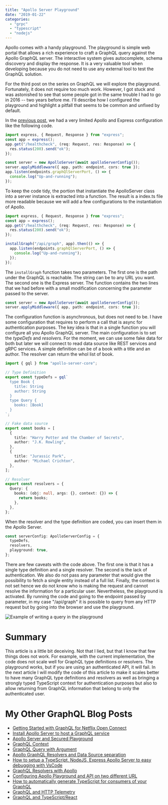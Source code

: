 ```yaml
---
title: "Apollo Server Playground"
date: "2019-01-22"
categories:
  - "grpc"
  - "typescript"
  - "nodejs"
---
```


Apollo comes with a handy playground. The playground is simple web portal that allows a rich experience to craft a GraphQL query against the Apollo GraphQL server. The interactive system gives autocomplete, schema discovery and display the response. It is a very valuable tool when developing because you do not need to use any external tool to test the GraphQL solution.

For the third post on the series on GraphQL we will explore the playground. Fortunately, it does not require too much work. However, I got stuck and was astonished to see that some people got in the same trouble I had to go in 2016 -- two years before me. I'll describe how I configured the playground and highlight a pitfall that seems to be common and unfixed by default.

In the [previous post](install-apollo-server-to-host-a-graphql-service), we had a very limited Apollo and Express configuration like the following code.

```typescript
import express, { Request, Response } from "express";
const app = express();
app.get("/healthcheck", (req: Request, res: Response) => {
  res.status(200).send("ok");
});

const server = new ApolloServer(await apolloServerConfig());
server.applyMiddleware({ app, path: endpoint, cors: true });
app.listen(endpoints.graphQlServerPort, () => {
  console.log("Up-and-running");
});
```

To keep the code tidy, the portion that instantiate the ApolloServer class into a server instance is extracted into a function. The result is a index.ts file more readable because we will add a few configurations to the instantiation of Apollo.

```typescript
import express, { Request, Response } from "express";
const app = express();
app.get("/healthcheck", (req: Request, res: Response) => {
  res.status(200).send("ok");
});

installGraph("/api/graph", app).then(() => {
  app.listen(endpoints.graphQlServerPort, () => {
    console.log("Up-and-running");
  });
});
```

The `installGraph` function takes two parameters. The first one is the path under the GraphQL is reachable. The string can be to any URL you want. The second one is the Express server. The function contains the two lines that we had before with a small modification concerning the parameter passed to the server.

```typescript
const server = new ApolloServer(await apolloServerConfig());
server.applyMiddleware({ app, path: endpoint, cors: true });
```

The configuration function is asynchronous, but does not need to be. I have some configuration that requires to perform a call that is async for authentication purposes. The key idea is that in a single function you will configure all you Apollo GraphQL server. The main configuration is to set the _typeDefs_ and _resolvers_. For the moment, we can use some fake data for both but later we will connect to read data source like REST services and gRPC services. A simple definition can be of a book with a title and an author. The resolver can return the whol list of book.

```typescript
import { gql } from "apollo-server-core";

// Type Definition
export const typeDefs = gql`
  type Book {
    title: String
    author: String
  }
  type Query {
    books: [Book]
  }
`;

// Fake data source
export const books = [
  {
    title: "Harry Potter and the Chamber of Secrets",
    author: "J.K. Rowling",
  },
  {
    title: "Jurassic Park",
    author: "Michael Crichton",
  },
];

// Resolver
export const resolvers = {
  Query: {
    books: (obj: null, args: {}, context: {}) => {
      return books;
    },
  },
};
```

When the resolver and the type definition are coded, you can insert them in the Apollo Server.

```typescript
const serverConfig: ApolloServerConfig = {
  typeDefs,
  resolvers,
  playground: true,
};
```

There are few caveats with the code above. The first one is that it has a single type definition and a single resolver. The second is the lack of authentication. We also do not pass any parameter that would give the possibility to fetch a single entity instead of a full list. Finally, the context is not set hence we do not know who is making the request and cannot resolve the information for a particular user. Nevertheless, the playground is activated. By running the code and going to the endpoint passed by parameter, in my case "/api/graph" it is possible to query from any HTTP request but by going into the browser and use the playground.

![Example of writing a query in the playground](images/GraphQLPlaygroundQuery.png)

# Summary

This article is a little bit deceiving. Not that I lied, but that I know that few things does not work. For example, with the current implementation, the code does not scale well for GraphQL type definitions or resolvers. The playground works, but if you are using an authenticated API, it will fail. In the next article I will modify the code of this article to make it scales better to have many GraphQL type definitions and resolvers as well as bringing a strongly typed TypeScript context for authentication purposes but also to allow returning from GraphQL information that belong to only the authenticated user.

# My Other GraphQL Blog Posts

- [Getting Started with GraphQL for Netflix Open Connect](getting-started-with-graphql-for-netflix-open-connect)
- [Install Apollo Server to host a GraphQL service](install-apollo-server-to-host-a-graphql-service)
- [Apollo Server and Secured Playground](apollo-server-and-secured-playground)
- [GraphQL Context](graphql-context)
- [GraphQL Query with Argument](graphql-query-with-argument)
- [Apollo GraphQL Resolvers and Data Source separation](apollo-graphql-resolvers-and-data-source-separation)
- [How to setup a TypeScript, NodeJS, Express Apollo Server to easy debugging with VsCode](how-to-setup-a-typescript-nodejs-express-apollo-server-to-easy-debugging-with-vscode)
- [GraphQL Resolvers with Apollo](graphql-resolvers-with-apollo)
- [Configuring Apollo Playground and API on two different URL](configuring-apollo-playground-and-api-on-two-different-url)
- [How to automatically generate TypeScript for consumers of your GraphQL](how-to-automatically-generate-typescript-for-consumer-of-your-graphql)
- [GraphQL and HTTP Telemetry](graphql-extension-to-collect-http-and-resolvers-telemetry)
- [GraphQL and TypeScript/React](how-to-consume-graphql-in-typescript-and-react)